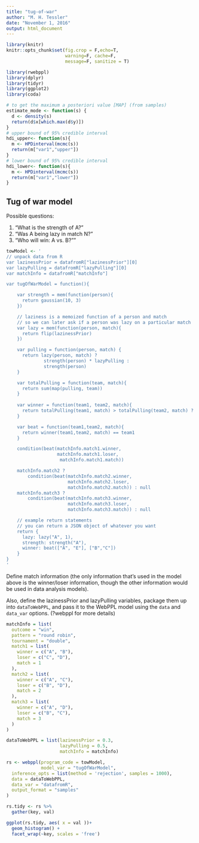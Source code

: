 ```yaml
---
title: "tug-of-war"
author: "M. H. Tessler"
date: "November 1, 2016"
output: html_document
---
```


```r
library(knitr)
knitr::opts_chunk$set(fig.crop = F,echo=T, 
                      warning=F, cache=F, 
                      message=F, sanitize = T)

library(rwebppl)
library(dplyr)
library(tidyr)
library(ggplot2)
library(coda)

# to get the maximum a posteriori value [MAP] (from samples)
estimate_mode <- function(s) {
  d <- density(s)
  return(d$x[which.max(d$y)])
}
# upper bound of 95% credible interval
hdi_upper<- function(s){
  m <- HPDinterval(mcmc(s))
  return(m["var1","upper"])
}
# lower bound of 95% credible interval
hdi_lower<- function(s){
  m <- HPDinterval(mcmc(s))
  return(m["var1","lower"])
}
```

## Tug of war model

Possible questions: 

1. "What is the strength of A?"
2. "Was A being lazy in match N?"
3. "Who will win: A vs. B?""

```r
towModel <- '
// unpack data from R
var lazinessPrior = datafromR["lazinessPrior"][0]
var lazyPulling = datafromR["lazyPulling"][0]
var matchInfo = datafromR["matchInfo"]

var tugOfWarModel = function(){

    var strength = mem(function(person){
      return gaussian(10, 3)
    })

    // laziness is a memoized function of a person and match
    // so we can later ask if a person was lazy on a particular match
    var lazy = mem(function(person, match){
      return flip(lazinessPrior)
    })

    var pulling = function(person, match) {
      return lazy(person, match) ?
              strength(person) * lazyPulling :
              strength(person)
    }

    var totalPulling = function(team, match){
      return sum(map(pulling, team)) 
    }
  
    var winner = function(team1, team2, match){
      return totalPulling(team1, match) > totalPulling(team2, match) ? team1 : team2
    }

    var beat = function(team1,team2, match){
      return winner(team1,team2, match) == team1
    }

    condition(beat(matchInfo.match1.winner, 
                   matchInfo.match1.loser,
                    matchInfo.match1.match))

    matchInfo.match2 ? 
        condition(beat(matchInfo.match2.winner, 
                       matchInfo.match2.loser, 
                       matchInfo.match2.match)) : null
    matchInfo.match3 ? 
        condition(beat(matchInfo.match3.winner, 
                       matchInfo.match3.loser, 
                       matchInfo.match3.match)) : null

    // example return statements
    // you can return a JSON object of whatever you want
    return {
      lazy: lazy("A", 1),
      strength: strength("A"),
      winner: beat(["A", "E"], ["B","C"])
    }
}
'
```

Define match information (the only information that's used in the model above is the winner/loser information, though the other information would be used in data analysis models).

Also, define the lazinessPrior and lazyPulling variables, package them up into `dataToWebPPL`, and pass it to the WebPPL model using the `data` and `data_var` options. (?webppl for more details)

```r
matchInfo = list(
  outcome = "win",
  pattern = "round robin",
  tournament = "double",
  match1 = list(
    winner = c("A", "B"),
    loser = c("C", "D"),
    match = 1
  ),
  match2 = list(
    winner = c("A", "C"),
    loser = c("B", "D"),
    match = 2
  ),
  match3 = list(
    winner = c("A", "D"),
    loser = c("B", "C"),
    match = 3
  )
)

dataToWebPPL = list(lazinessPrior = 0.3, 
                    lazyPulling = 0.5,
                    matchInfo = matchInfo)

rs <- webppl(program_code = towModel, 
             model_var = "tugOfWarModel",
  inference_opts = list(method = 'rejection', samples = 1000),
  data = dataToWebPPL,
  data_var = "datafromR",
  output_format = "samples"
)

rs.tidy <- rs %>%
  gather(key, val)

ggplot(rs.tidy, aes( x = val ))+
  geom_histogram() +
  facet_wrap(~key, scales = 'free')
```